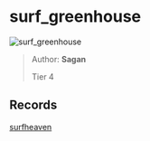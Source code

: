 
# surf_greenhouse

![surf_greenhouse](https://raw.githubusercontent.com/Sayt123/SurfMapPics/Maps-and-bonuses/csgo/surf_greenhouse.jpg)

> Author: **Sagan**
>
> Tier 4

## Records

[surfheaven](https://surfheaven.eu/map/surf_greenhouse)
